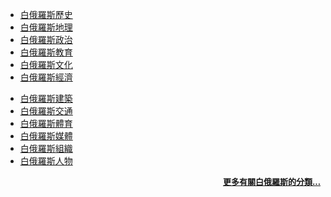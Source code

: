 {{col-begin}}
{{col-2}}
* [[:Category:白俄羅斯歷史|白俄羅斯歷史]]
* [[:Category:白俄羅斯地理|白俄羅斯地理]]
* [[:Category:白俄羅斯政治|白俄羅斯政治]]
* [[:Category:白俄羅斯教育|白俄羅斯教育]]
* [[:Category:白俄羅斯文化|白俄羅斯文化]]
* [[:Category:白俄羅斯經濟|白俄羅斯經濟]]
{{col-2}}
* [[:Category:白俄羅斯建築|白俄羅斯建築]]
* [[:Category:白俄羅斯交通|白俄羅斯交通]]
* [[:Category:白俄羅斯體育|白俄羅斯體育]]
* [[:Category:白俄羅斯媒體|白俄羅斯媒體]]
* [[:Category:白俄羅斯組織|白俄羅斯組織]]
* [[:Category:白俄羅斯人|白俄羅斯人物]]
{{col-end}}
<div align="right" style="font-size:small;">
'''[[:Category:白俄羅斯|更多有關白俄羅斯的分類...]]'''
</div>